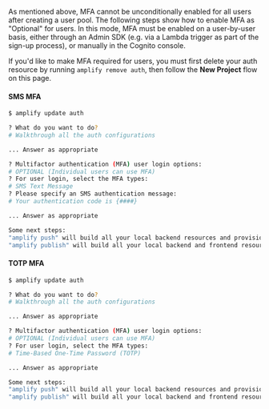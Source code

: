 As mentioned above, MFA cannot be unconditionally enabled for all users after creating a user pool. The following steps show how to enable MFA as "Optional" for users. In this mode, MFA must be enabled on a user-by-user basis, either through an Admin SDK (e.g. via a Lambda trigger as part of the sign-up process), or manually in the Cognito console.

If you'd like to make MFA required for users, you must first delete your auth resource by running `amplify remove auth`, then follow the **New Project** flow on this page.

#### SMS MFA
```bash
$ amplify update auth

? What do you want to do?
# Walkthrough all the auth configurations

... Answer as appropriate

? Multifactor authentication (MFA) user login options:
# OPTIONAL (Individual users can use MFA)
? For user login, select the MFA types:
# SMS Text Message
? Please specify an SMS authentication message:
# Your authentication code is {####}

... Answer as appropriate

Some next steps:
"amplify push" will build all your local backend resources and provision it in the cloud
"amplify publish" will build all your local backend and frontend resources (if you have hosting category added) and provision it in the cloud
```


#### TOTP MFA
```bash
$ amplify update auth

? What do you want to do?
# Walkthrough all the auth configurations

... Answer as appropriate

? Multifactor authentication (MFA) user login options:
# OPTIONAL (Individual users can use MFA)
? For user login, select the MFA types:
# Time-Based One-Time Password (TOTP)

... Answer as appropriate

Some next steps:
"amplify push" will build all your local backend resources and provision it in the cloud
"amplify publish" will build all your local backend and frontend resources (if you have hosting category added) and provision it in the cloud
```